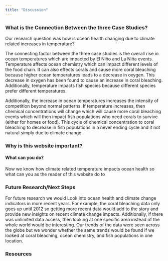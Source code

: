 ```yaml
---
title: "Discussion"
---
```


### What is the Connection Between the three Case Studies?

Our research question was how is ocean health changing due to climate related increases in temperature? 

The connecting factor between the three case studies is the overall rise in ocean temperatures which are impacted by El Niño and La Niña events. Temperature affects ocean chemistry which can impact different levels of the food chain. It can also effects corals and cause more coral bleaching because higher ocean temperatures leads to a decrease in oxygen. This decrease in oxygen has been found to cause an increase in coral bleaching. Additionally, temperature impacts fish species because different species prefer different temperatures.

Additionally, the increase in ocean temperatures increases the intensity of competition beyond normal patterns. If temperature increases, then chemical concentrations will change which will cause more coral bleaching events which will then impact fish populations who need corals to survive (either for homes or food). This cycle of chemical concentration to coral bleaching to decrease in fish populations in a never ending cycle and it not natural simply due to climate change. 

### Why is this website important?


#### What can you do?

Now we know how climate related temperature impacts ocean health so what can you as the reader of this website do to 

### Future Research/Next Steps

For future research we would Look into ocean health and climate change indicators in more recent years. For example, the coral bleaching data only goes up until 2012 so getting more recent data would add to the story and provide new insights on recent climate change impacts. Additionally, if there was unlimited data access, then looking at one specific area instead of the whole world would be interesting. Our trends of the data were seen across the globe but we wonder whether the same trends would be found if we looked at coral bleaching, ocean chemistry, and fish populations in one location.

### Resources

